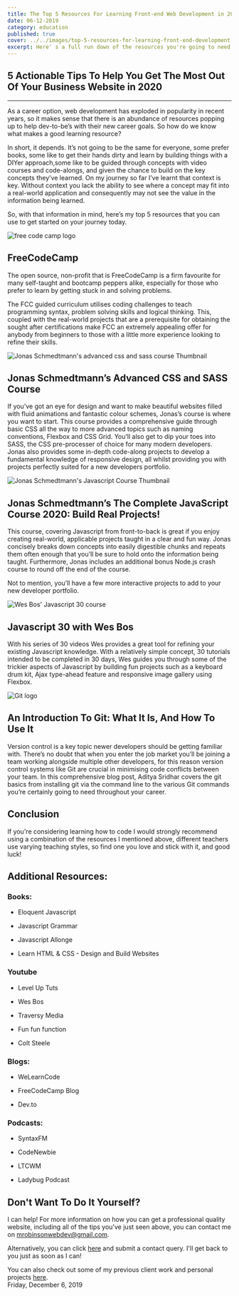 ```yaml
---
title: The Top 5 Resources For Learning Front-end Web Development in 2020
date: 06-12-2019
category: education
published: true
cover: ../../images/top-5-resources-for-learning-front-end-development.jpg
excerpt: Here' s a full run down of the resources you're going to need to hit the ground running.
---
```


## 5 Actionable Tips To Help You Get The Most Out Of Your Business Website in 2020
---

As a career option, web development has exploded in popularity in recent years, so it makes sense that there is an abundance of resources popping up to help dev-to-be’s with their new career goals. So how do we know what makes a good learning resource?

In short, it depends. It’s not going to be the same for everyone, some prefer books, some like to get their hands dirty and learn by building things with a DIYer approach,some like to be guided through concepts with video courses and code-alongs, and given the chance to build on the key concepts they’ve learned. On my journey so far I’ve learnt that context is key. Without context you lack the ability to see where a concept may fit into a real-world application and consequently may not see the value in the information being learned.

So, with that information in mind, here’s my top 5 resources that you can use to get started on your journey today.
<br/>

![free code camp logo](../../images/free-code-camp.png)
## FreeCodeCamp

The open source, non-profit that is FreeCodeCamp is a firm favourite for many self-taught and bootcamp peppers alike, especially for those who prefer to learn by getting stuck in and solving problems.

The FCC guided curriculum utilises coding challenges to teach programming syntax, problem solving skills and logical thinking. This, coupled with the real-world projects that are a prerequisite for obtaining the sought after certifications make FCC an extremely appealing offer for anybody from beginners to those with a little more experience looking to refine their skills.
<br/>

![Jonas Schmedtmann's advanced css and sass course Thumbnail](../../images/jonas-schmedtmann-advanced-css-sass-course.png)

## Jonas Schmedtmann’s Advanced CSS and SASS Course

If you’ve got an eye for design and want to make beautiful websites filled with fluid animations and fantastic colour schemes, Jonas’s course is where you want to start. This course provides a comprehensive guide through basic CSS all the way to more advanced topics such as naming conventions, Flexbox and CSS Grid. You’ll also get to dip your toes into SASS, the CSS pre-processer of choice for many modern developers. Jonas also provides some in-depth code-along projects to develop a fundamental knowledge of responsive design, all whilst providing you with projects perfectly suited for a new developers portfolio.
<br/>

![Jonas Schmedtmann's Javascript Course Thumbnail](../../images/jonas-schmedtmann-javascript-course.png)

## Jonas Schmedtmann’s The Complete JavaScript Course 2020: Build Real Projects!

This course, covering Javascript from front-to-back is great if you enjoy creating real-world, applicable projects taught in a clear and fun way. Jonas concisely breaks down concepts into easily digestible chunks and repeats them often enough that you’ll be sure to hold onto the information being taught. Furthermore, Jonas includes an additional bonus Node.js crash course to round off the end of the course.

Not to mention, you’ll have a few more interactive projects to add to your new developer portfolio.
<br/>

![Wes Bos' Javascript 30 course](../../images/wes-bos-javascript-30.png)

## Javascript 30 with Wes Bos

With his series of 30 videos Wes provides a great tool for refining your existing Javascript knowledge. With a relatively simple concept, 30 tutorials intended to be completed in 30 days, Wes guides you through some of the trickier aspects of Javascript by building fun projects such as a keyboard drum kit, Ajax type-ahead feature and responsive image gallery using Flexbox.
<br/>

![Git logo](../../images/git-course.jpg)

## An Introduction To Git: What It Is, And How To Use It

Version control is a key topic newer developers should be getting familiar with. There’s no doubt that when you enter the job market you’ll be joining a team working alongside multiple other developers, for this reason version control systems like Git are crucial in minimising code conflicts between your team. In this comprehensive blog post, Aditya Sridhar covers the git basics from installing git via the command line to the various Git commands you’re certainly going to need throughout your career.

## Conclusion

If you're considering learning how to code I would strongly recommend using a combination of the resources I mentioned above, different teachers use varying teaching styles, so find one you love and stick with it, and good luck!

## Additional Resources:

### Books:

- Eloquent Javascript

- Javascript Grammar

- Javascript Allonge

- Learn HTML & CSS - Design and Build Websites

### Youtube

- Level Up Tuts

- Wes Bos

- Traversy Media

- Fun fun function

- Colt Steele

### Blogs:

- WeLearnCode

- FreeCodeCamp Blog

- Dev.to

### Podcasts:

- SyntaxFM

- CodeNewbie

- LTCWM

- Ladybug Podcast

## Don't Want To Do It Yourself?

I can help! For more information on how you can get a professional quality website, including all of the tips you've just seen above, you can contact me on [mrobinsonwebdev@gmail.com](mailto:mrobinsonwebdev@gmail.com).

Alternatively, you can click [here](/contact/) and submit a contact query. I'll get back to you just as soon as I can!

You can also check out some of my previous client work and personal projects [here](/).
<br/>
Friday, December 6, 2019


